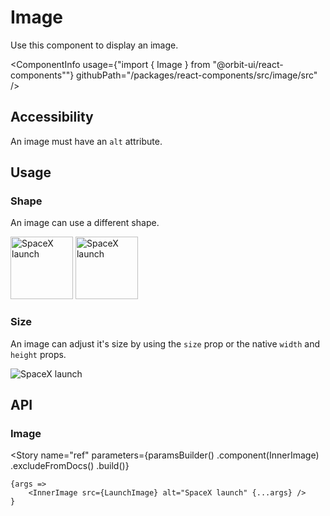 
<Meta
    title="Components/Image"
    id="image"
/>

# Image

<Tagline>Use this component to display an image.</Tagline>

<ComponentInfo
    usage={"import { Image } from \"@orbit-ui/react-components\""}
    githubPath="/packages/react-components/src/image/src"
/>

## Accessibility

An image must have an `alt` attribute.

## Usage

### Shape

An image can use a different shape.

<Canvas>
    <Story name="shape">
        <Inline>
            <Image shape="rounded" src={LaunchImage} alt="SpaceX launch" width="100px" height="100px" />
            <Image shape="circular" src={LaunchImage} alt="SpaceX launch" width="100px" height="100px" />
        </Inline>
    </Story>
</Canvas>

### Size

An image can adjust it's size by using the `size` prop or the native `width` and `height` props.

<Canvas>
    <Story name="size">
        <Image size="200px" src={LaunchImage} alt="SpaceX launch" />
    </Story>
</Canvas>

## API

### Image

<ArgsTable of={InnerImage} />

<Story
    name="ref"
    parameters={paramsBuilder()
        .component(InnerImage)
        .excludeFromDocs()
        .build()}
>
    {args =>
        <InnerImage src={LaunchImage} alt="SpaceX launch" {...args} />
    }
</Story>
